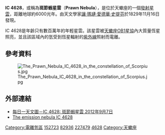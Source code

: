 {{Sky|16|56|54.66861|-|40|30|44.4441}}

{{Diffuse nebula
| image = [[File:Detailed_view_of_the_Prawn_Nebula_from_ESO’s_VST.jpg|300px]]
|caption = IC 4628細節影像
| name = Prawn Nebula
| type = 發射星雲
| epoch = [[J2000|J2000]]
| ra = {{RA|16|56|54.66861}}<ref name="simbad">{{cite web
 | title=SIMBAD Astronomical Database
 | work=Results for IC 4628
 | url=http://simbad.u-strasbg.fr/Simbad
 | accessdate=2013-09-19
 | archive-date=2019-05-01
 | archive-url=https://web.archive.org/web/20190501023034/http://simbad.u-strasbg.fr/simbad/
 | dead-url=no
 }}</ref>
| dec = {{DEC|−40|30|44.4441}}<ref name="simbad" />
| dist_ly = 6,000 [[光年|ly]]<ref>{{cite news|title=Young Stars Cooking in the Prawn Nebula|url=http://www.eso.org/public/news/eso1340/|accessdate=20 September 2013|newspaper=ESO Press Release|archive-date=2013-09-23|archive-url=https://web.archive.org/web/20130923212349/http://www.eso.org/public/news/eso1340/|dead-url=no}}</ref> 
| appmag_v = +7.31<ref name="simbad" />
| size_v = 
| constellation  = [[天蠍座|天蠍座]]
| radius_ly = 
| absmag_v = 
| notes = 
| names = HD 152723, CSI-40 10986 21, Hbg 1258, SAO 227479, ALS 3854, CSV 102812, HIC 82936, SKY# 30546, CD-40 10986, GC 22819, HIP 82936, TD1 19710, CEL 4464, GCRV 9755, IC 4628, UBV 14329, CGO 429, GEN# +1.00152723J, LS 3854, uvby98 100152723 ABC, Cl Trumpler 24 405, GOS G344.81+01.61 01, MCW 1270, CPC 0 15594, GSC 07872-02169, NSV 8060, CPD-40 7650, GUM 56,  PPM 322447
}}

'''IC 4628'''，或稱為'''斑節蝦星雲'''（'''Prawn Nebula'''），是位於天蠍座的一個[[發射星雲|發射星雲]]，距離地球約6000光年。由天文學家[[讓·瑪璉·愛德華·史提芬|讓·瑪璉·愛德華·史提芬]]於1829年11月16日發現。

IC 4628是年齡只有數百萬年的年輕星雲。該星雲被[[天蠍座OB1星協|天蠍座OB1星協]]內大質量恆星照亮，並且該區域內的氫受到恆星輻射的[[紫外線|紫外線]]照射而電離。

==參考資料==
[[File:The_Prawn_Nebula_IC_4628_in_the_constellation_of_Scorpius.jpg|thumb]]

{{reflist}}

==外部連結==
*[https://web.archive.org/web/20131005011824/http://www.phys.ncku.edu.tw/~astrolab/mirrors/apod/ap120907.html 每日一天文圖－IC 4628: 斑節蝦星雲  2012年9月7日] 
*[https://web.archive.org/web/20131005044635/http://www.aao.gov.au/images/captions/aat105.html The emission nebula IC 4628 ]

[[Category:電離氫區|Category:電離氫區]]
[[Category:HD和HDE天體|152723]]
[[Category:HIP天體|82936]]
[[Category:SAO天體|227479]]
[[Category:IC天體|4628]]
[[Category:天蠍座|Category:天蠍座]]
{{Gum catalogue}}
{{nebula-stub}}